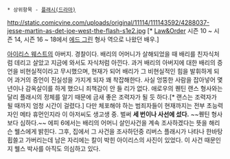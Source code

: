  * 상위항목 - [[플래시(드라마)]]

http://static.comicvine.com/uploads/original/11114/111143592/4288037-jesse-martin-as-det-joe-west-the-flash-s1e2.jpg [* [[Law&Order]] 시즌 10 ~ 시즌 14, 시즌 16 ~ 18에서 [[에드 그린]] 형사 역으로 나왔던 배우.]

[[아이리스 웨스트]]의 아버지. 경찰이다. 배리의 어머니가 살해되었을 때 배리를 친자식처럼 데리고 살았고 지금에 와서도 자식처럼 아낀다. 과거 배리의 아버지에 대한 배리의 증언을 비현실적이라고 무시했으며, 현재가 되어 배리가 그 비현실적인 힘을 발휘하게 되어 과거의 증언이 진실성을 가지게 되자 꽤 착잡해한다. 사실 엉뚱한 사람을 잡아넣어 몇 년이나 감옥살이를 하게 했으니 죄책감이 안 들 리가 없다. 애로우의 퀜틴 랜스 형사와는 달리 플래시의 정체를 알기 때문에 금새 좋은 조력자가 될 듯 하다.[* 랜스는 조력자가 될 때까지 엄청 시간이 걸렸다.] 다만 체포해야 하는 범죄자들이 현재까지는 전부 초능력자인 메타 휴먼인지라 이 아저씨도 생고생 중. 벌써 '''세 번이나 사선에 섰다.''' ~~퀜틴 형사보다 심하다.~~ 에피 6에서는 배리의 어머니 살인사건을 계속 조사하겠다는 뜻을 해리슨 웰스에게 밝힌다. 그후, 집에서 그 사건을 조사하던중 리버스 플래시가 나타나 한바탕 휩쓸고 가버리는데 남은 자리에는 칼이 박힌 아이리스의 사진이 있었다. 이 사건 때문인지 웰스 박사를 아직도 의심하고 있다.
